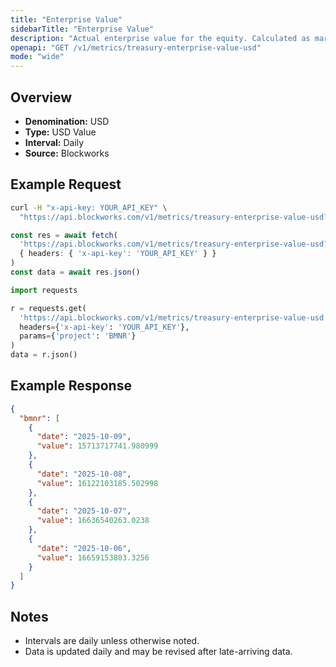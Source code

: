 ```yaml
---
title: "Enterprise Value"
sidebarTitle: "Enterprise Value"
description: "Actual enterprise value for the equity. Calculated as market cap - liabilities + assets"
openapi: "GET /v1/metrics/treasury-enterprise-value-usd"
mode: "wide"
---
```


## Overview

- **Denomination:** USD
- **Type:** USD Value
- **Interval:** Daily
- **Source:** Blockworks

## Example Request

<CodeGroup>

```bash cURL
curl -H "x-api-key: YOUR_API_KEY" \
  "https://api.blockworks.com/v1/metrics/treasury-enterprise-value-usd?project=BMNR"
```

```typescript TypeScript
const res = await fetch(
  'https://api.blockworks.com/v1/metrics/treasury-enterprise-value-usd?project=BMNR',
  { headers: { 'x-api-key': 'YOUR_API_KEY' } }
)
const data = await res.json()
```

```python Python
import requests

r = requests.get(
  'https://api.blockworks.com/v1/metrics/treasury-enterprise-value-usd',
  headers={'x-api-key': 'YOUR_API_KEY'},
  params={'project': 'BMNR'}
)
data = r.json()
```

</CodeGroup>

## Example Response

```json
{
  "bmnr": [
    {
      "date": "2025-10-09",
      "value": 15713717741.980999
    },
    {
      "date": "2025-10-08",
      "value": 16122103185.502998
    },
    {
      "date": "2025-10-07",
      "value": 16636540263.0238
    },
    {
      "date": "2025-10-06",
      "value": 16659153803.3256
    }
  ]
}
```

## Notes
- Intervals are daily unless otherwise noted.
- Data is updated daily and may be revised after late-arriving data.